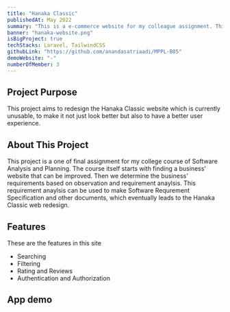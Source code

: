 ```yaml
---
title: "Hanaka Classic"
publishedAt: May 2022
summary: "This is a e-commerce website for my colleague assignment. This is my first full stack project using Laravel."
banner: "hanaka-website.png"
isBigProject: true
techStacks: Laravel, TailwindCSS
githubLink: "https://github.com/anandasatriaadi/MPPL-B05"
demoWebsite: "-"
numberOfMember: 3
---
```


## Project Purpose

This project aims to redesign the Hanaka Classic website which is currently unusable, 
to make it not just look better but also to have a better user experience.

## About This Project

This project is a one of final assignment for my college course of Software Analysis and Planning. 
The course itself starts with finding a business' website that can be improved. 
Then we determine the business' requirements based on observation and requirement anaylsis. 
This requirement anaylsis can be used to make Software Requrement Specification and other documents,
which eventually leads to the Hanaka Classic web redesign.

## Features

These are the features in this site

-   Searching
-   Filtering
-   Rating and Reviews
-   Authentication and Authorization

## App demo

<ImageGallery>
    <Image
        className="rounded-md cursor-pointer"
        src="/images/movie-website.png"
        alt=""
    />
    <Image
        className="rounded-md cursor-pointer"
        src="/images/movie-website-2.png"
        alt=""
    />
    <Image
        className="rounded-md cursor-pointer"
        src="/images/movie-website-3.png"
        alt=""
    />
    <Image
        className="rounded-md cursor-pointer"
        src="/images/movie-website-4.png"
        alt=""
    />
</ImageGallery>

